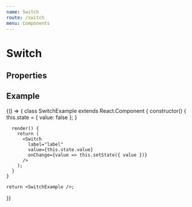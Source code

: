 ```yaml
---
name: Switch
route: /switch
menu: Components
---
```



# Switch

## Properties

<PropsTable of={Switch} />

## Example

<Playground>
  {() => {
    class SwitchExample extends React.Component {
      constructor() {
        this.state = {
          value: false
        };
      }

      render() {
        return (
          <Switch
            label="label"
            value={this.state.value}
            onChange={value => this.setState({ value })}
          />
        );
      }
    }

    return <SwitchExample />;
  }}
</Playground>
